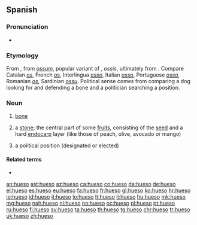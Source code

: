 ==Spanish==
{{wikipedia|lang=es}}

===Pronunciation===
* {{IPA|/ˈwe.so/|[ˈwe̞.so̞]|[ˈɡwe̞.so̞]|[ˈɣwe̞.so̞]|lang=es}}

===Etymology===
From {{etyl|osp|es}} {{m|osp|huesso}}, from {{etyl|la|es}} ''[[ossum]]'', popular variant of {{m|la|os}}, ''ossis'', ultimately from {{etyl|ine-pro|es}} {{m|ine-pro|*h₃ost-||bone}}. Compare Catalan ''[[os]]'', French ''[[os]]'', Interlingua ''[[osso]]'', Italian ''[[osso]]'', Portuguese ''[[osso]]'', Romanian ''[[os]]'', Sardinian ''[[ossu]]''.
Political sense comes from comparing a dog looking for and defending a bone and a politician searching a position.

===Noun===
{{es-noun|m}}

# {{label|es|anatomy}} [[bone]]
# {{label|es|botany}} a [[stone]]; the central part of some [[fruit]]s, consisting of the [[seed]] and a hard [[endocarp]] layer (like those of peach, olive, avocado or mango)
# {{label|es|politics|Mexico|slang}} a political position (designated or elected)

====Related terms====
* {{l|es|ososo}}

[[an:hueso]]
[[ast:hueso]]
[[az:hueso]]
[[ca:hueso]]
[[co:hueso]]
[[da:hueso]]
[[de:hueso]]
[[el:hueso]]
[[es:hueso]]
[[eu:hueso]]
[[fa:hueso]]
[[fr:hueso]]
[[gl:hueso]]
[[ko:hueso]]
[[hr:hueso]]
[[io:hueso]]
[[id:hueso]]
[[it:hueso]]
[[lo:hueso]]
[[lt:hueso]]
[[li:hueso]]
[[hu:hueso]]
[[mk:hueso]]
[[mg:hueso]]
[[nah:hueso]]
[[nl:hueso]]
[[no:hueso]]
[[oc:hueso]]
[[pl:hueso]]
[[pt:hueso]]
[[ru:hueso]]
[[fi:hueso]]
[[sv:hueso]]
[[ta:hueso]]
[[th:hueso]]
[[tg:hueso]]
[[chr:hueso]]
[[tr:hueso]]
[[uk:hueso]]
[[zh:hueso]]